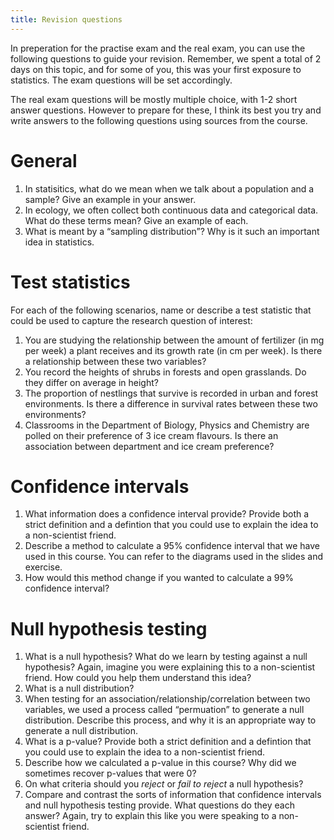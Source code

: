 ```yaml
---
title: Revision questions
---
```


In preperation for the practise exam and the real exam, you can use the following questions to guide your revision. Remember, we spent a total of 2 days on this topic, and for some of you, this was your first exposure to statistics. The exam questions will be set accordingly.

The real exam questions will be mostly multiple choice, with 1-2 short answer questions. However to prepare for these, I think its best you try and write answers to the following questions using sources from the course.

# General

1. In statisitics, what do we mean when we talk about a population and a sample? Give an example in your answer.
2. In ecology, we often collect both continuous data and categorical data. What do these terms mean? Give an example of each.
3. What is meant by a "sampling distribution"? Why is it such an important idea in statistics.

# Test statistics

For each of the following scenarios, name or describe a test statistic that could be used to capture the research question of interest:

1. You are studying the relationship between the amount of fertilizer (in mg per week) a plant receives and its growth rate (in cm per week). Is there a relationship between these two variables?
2. You record the heights of shrubs in forests and open grasslands. Do they differ on average in height?
3. The proportion of nestlings that survive is recorded in urban and forest environments. Is there a difference in survival rates between these two environments?
4. Classrooms in the Department of Biology, Physics and Chemistry are polled on their preference of 3 ice cream flavours. Is there an association between department and ice cream preference?

# Confidence intervals

1. What information does a confidence interval provide? Provide both a strict definition and a defintion that you could use to explain the idea to a non-scientist friend.
2. Describe a method to calculate a 95% confidence interval that we have used in this course. You can refer to the diagrams used in the slides and exercise.
3. How would this method change if you wanted to calculate a 99% confidence interval?

# Null hypothesis testing

1. What is a null hypothesis? What do we learn by testing against a null hypothesis? Again, imagine you were explaining this to a non-scientist friend. How could you help them understand this idea?
2. What is a null distribution?
3. When testing for an association/relationship/correlation between two variables, we used a process called "permuation" to generate a null distribution. Describe this process, and why it is an appropriate way to generate a null distribution.
4. What is a p-value? Provide both a strict definition and a defintion that you could use to explain the idea to a non-scientist friend.
5. Describe how we calculated a p-value in this course? Why did we sometimes recover p-values that were 0?
6. On what criteria should you *reject* or *fail to reject* a null hypothesis?
7. Compare and contrast the sorts of information that confidence intervals and null hypothesis testing provide. What questions do they each answer? Again, try to explain this like you were speaking to a non-scientist friend.
